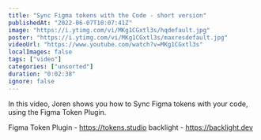 ```yaml
---
title: "Sync Figma tokens with the Code - short version"
publishedAt: "2022-06-07T10:07:41Z"
image: "https://i.ytimg.com/vi/MKg1CGxtl3s/hqdefault.jpg"
poster: "https://i.ytimg.com/vi/MKg1CGxtl3s/maxresdefault.jpg"
videoUrl: "https://www.youtube.com/watch?v=MKg1CGxtl3s"
localImages: false
tags: ["video"]
categories: ["unsorted"]
duration: "0:02:38"
ignore: false
---
```

In this video, Joren shows you how to Sync Figma tokens with your code, using the Figma Token Plugin.

Figma Token Plugin - https://tokens.studio
backlight - https://backlight.dev
